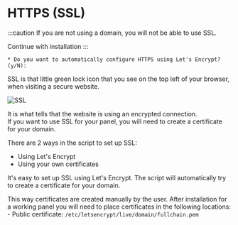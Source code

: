 
# HTTPS (SSL)

:::caution
If you are not using a domain, you will not be able to use SSL.

<Link to="../hosting" className="button button--warning button--lg">
  Continue with installation
</Link>
:::

```
* Do you want to automatically configure HTTPS using Let's Encrypt? (y/N):
```

SSL is that little green lock icon that you see on the top left of your browser, when visiting a secure website.

![SSL](./ssl.png)

It is what tells that the website is using an encrypted connection.  
If you want to use SSL for your panel, you will need to create a certificate for your domain.

There are 2 ways in the script to set up SSL:

- Using Let's Encrypt
- Using your own certificates

<Tabs>
  <TabItem value="lets_encrypt" label="Let's encrypt" default>
    <p>
      It's easy to set up SSL using Let's Encrypt. The script will automatically
      try to create a certificate for your domain.
    </p>
  </TabItem>
  <TabItem value="ssl_certs" label="SSL certificates">
    <p>
      This way certificates are created manually by the user. After installation
      for a working panel you will need to place certificates in the following
      locations: - Public certificate:
      <code>/etc/letsencrypt/live/domain/fullchain.pem</code>
    </p>
  </TabItem>
</Tabs>
